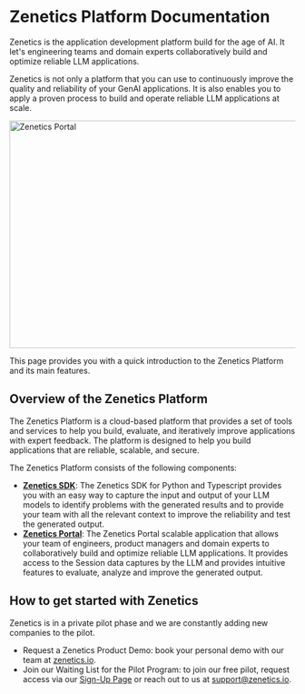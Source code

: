 
# Zenetics Platform Documentation

Zenetics is the application development platform build for the age of AI. It let's engineering teams and domain experts collaboratively build and optimize reliable LLM applications.

Zenetics is not only a platform that you can use to continuously improve the quality and reliability of your GenAI applications. It is also enables you to apply a proven process to build and operate reliable LLM applications at scale.

<Image className="my-8" src="/images/screens/12_zenetics_portal_session_details_json_2.png" alt="Zenetics Portal" width="1200" height="400" />

This page provides you with a quick introduction to the Zenetics Platform and its main features.


## Overview of the Zenetics Platform

The Zenetics Platform is a cloud-based platform that provides a set of tools and services to help you build, evaluate, and iteratively improve applications with expert feedback. The platform is designed to help you build applications that are reliable, scalable, and secure.

The Zenetics Platform consists of the following components:
* **[Zenetics SDK](/sdk/overview)**: The Zenetics SDK for Python and Typescript provides you with an easy way to capture the input and output of your LLM models to identify problems with the generated results and to provide your team with all the relevant context to improve the reliability and test the generated output.
* **[Zenetics Portal](/portal/overview)**: The Zenetics Portal scalable application that allows your team of engineers, product managers and domain experts to collaboratively build and optimize reliable LLM applications. It provides access to the Session data captures by the LLM and provides intuitive features to evaluate, analyze and improve the generated output.


## How to get started with Zenetics

Zenetics is in a private pilot phase and we are constantly adding new companies to the pilot. 

* Request a Zenetics Product Demo: book your personal demo with our team at [zenetics.io](https://www.zenetics.io/contact).
* Join our Waiting List for the Pilot Program: to join our free pilot, request access via our [Sign-Up Page](https://auth.zenetics.io/knock-knock) or reach out to us at support@zenetics.io. 